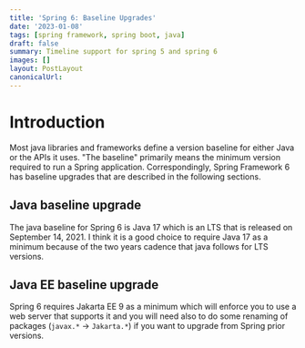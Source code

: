 ```yaml
---
title: 'Spring 6: Baseline Upgrades'
date: '2023-01-08'
tags: [spring framework, spring boot, java]
draft: false
summary: Timeline support for spring 5 and spring 6
images: []
layout: PostLayout
canonicalUrl:
---
```


# Introduction

Most java libraries and frameworks define a version baseline for either Java or the APIs it uses. "The baseline" primarily means the minimum version required to run a Spring application. Correspondingly, Spring Framework 6 has baseline upgrades that are described in the following sections.

## Java baseline upgrade

The java baseline for Spring 6 is Java 17 which is an LTS that is released on September 14, 2021. I think it is a good choice to require Java 17 as a minimum because of the two years cadence that java follows for LTS versions.

## Java EE baseline upgrade

Spring 6 requires Jakarta EE 9 as a minimum which will enforce you to use a web server that supports it and you will need also to do some renaming of packages (`javax.*` -> `Jakarta.*`) if you want to upgrade from Spring prior versions.

